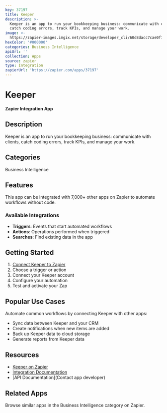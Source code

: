 ```yaml
---
key: 37197
title: Keeper
description: >-
  Keeper is an app to run your bookkeeping business: communicate with clients,
  catch coding errors, track KPIs, and manage your work.
image: >-
  https://zapier-images.imgix.net/storage/developer_cli/60d8dacc7cae0f13572692a2eff0a19f.png?auto=format%2Ccompress&ixlib=python-3.0.0&q=50
hexColor: '#000000'
categories: Business Intelligence
apiUrl: ''
collection: Apps
source: zapier
type: Integration
zapierUrl: 'https://zapier.com/apps/37197'
---
```

# Keeper

**Zapier Integration App**

## Description

Keeper is an app to run your bookkeeping business: communicate with clients, catch coding errors, track KPIs, and manage your work.

## Categories

Business Intelligence

## Features

This app can be integrated with 7,000+ other apps on Zapier to automate workflows without code.

### Available Integrations

- **Triggers**: Events that start automated workflows
- **Actions**: Operations performed when triggered
- **Searches**: Find existing data in the app

## Getting Started

1. [Connect Keeper to Zapier](https://zapier.com/apps/37197)
2. Choose a trigger or action
3. Connect your Keeper account
4. Configure your automation
5. Test and activate your Zap

## Popular Use Cases

Automate common workflows by connecting Keeper with other apps:

- Sync data between Keeper and your CRM
- Create notifications when new items are added
- Back up Keeper data to cloud storage
- Generate reports from Keeper data

## Resources

- [Keeper on Zapier](https://zapier.com/apps/37197)
- [Integration Documentation](https://zapier.com/apps/37197/integrations)
- [API Documentation](Contact app developer)

## Related Apps

Browse similar apps in the Business Intelligence category on Zapier.
